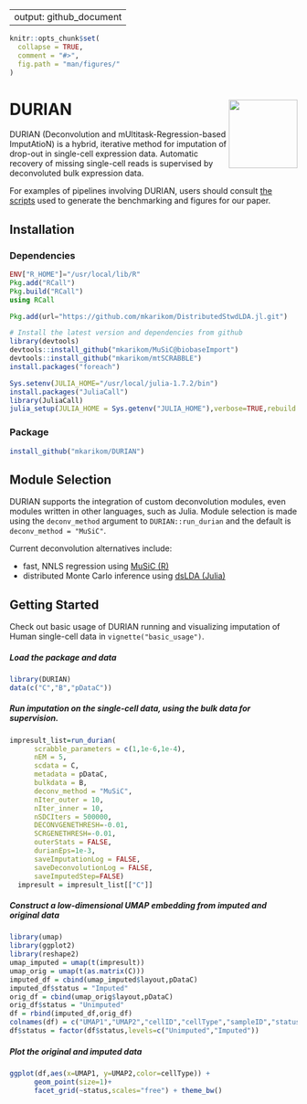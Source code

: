 
---
output: github_document
---

<!-- README.md is generated from README.Rmd. Please edit that file -->

```r
knitr::opts_chunk$set(
  collapse = TRUE,
  comment = "#>",
  fig.path = "man/figures/"
)
```
# DURIAN <img src="man/figures/logo.svg" align="right" alt="" width="120" />

DURIAN (Deconvolution and mUltitask-Regression-based ImputAtioN) is a hybrid, iterative method for imputation of drop-out in single-cell expression data.  Automatic recovery of missing single-cell reads is supervised by deconvoluted bulk expression data.

For examples of pipelines involving DURIAN, users should consult [the scripts](https://github.com/mkarikom/DURIAN_paper) used to generate the benchmarking and figures for our paper.

## Installation
### Dependencies
```julia
ENV["R_HOME"]="/usr/local/lib/R"
Pkg.add("RCall")
Pkg.build("RCall")
using RCall

Pkg.add(url="https://github.com/mkarikom/DistributedStwdLDA.jl.git")
```

```r
# Install the latest version and dependencies from github
library(devtools)
devtools::install_github("mkarikom/MuSiC@biobaseImport")
devtools::install_github("mkarikom/mtSCRABBLE")
install.packages("foreach")

Sys.setenv(JULIA_HOME="/usr/local/julia-1.7.2/bin")
install.packages("JuliaCall")
library(JuliaCall)
julia_setup(JULIA_HOME = Sys.getenv("JULIA_HOME"),verbose=TRUE,rebuild = TRUE,install=FALSE)
```

### Package
```r
install_github("mkarikom/DURIAN")
```

## Module Selection
<div>
DURIAN supports the integration of custom deconvolution modules, even modules written in other languages, such as Julia.  Module selection is made using the `deconv_method` argument to `DURIAN::run_durian` and the default is `deconv_method = "MuSiC"`.

Current deconvolution alternatives include:

-   fast, NNLS regression using [MuSiC (R)](https://github.com/xuranw/MuSiC)
-   distributed Monte Carlo inference using [dsLDA (Julia)](https://github.com/mkarikom/DistributedStwdLDA.jl)
</div>

## Getting Started
<div>
Check out basic usage of DURIAN running and visualizing imputation of Human single-cell data in `vignette("basic_usage")`.
</div>

##### Load the package and data
```r
library(DURIAN)
data(c("C","B","pDataC"))
```

<!-- ##### Preprocess the data -->
<!-- ```{r, cache=TRUE} -->
<!-- library(Seurat) -->

<!-- seur = CreateSeuratObject(counts=C) -->
<!-- seur = NormalizeData(seur) -->
<!-- genes = VariableFeatures(FindVariableFeatures(seur, selection.method = "vst", nfeatures = 1500)) -->
<!-- comgenes = intersect(genes,rownames(B)) -->
<!-- C = subsetsc(scremoutlier(C),geneids=comgenes,return_obj=TRUE,nsd=3) -->
<!-- pDataC = pDataC[colnames(C),] -->
<!-- ``` -->

##### Run imputation on the single-cell data, using the bulk data for supervision.
```r
impresult_list=run_durian(
      scrabble_parameters = c(1,1e-6,1e-4),
      nEM = 5,
      scdata = C,
      metadata = pDataC,
      bulkdata = B,
      deconv_method = "MuSiC",
      nIter_outer = 10,
      nIter_inner = 10,
      nSDCIters = 500000,
      DECONVGENETHRESH=-0.01,
      SCRGENETHRESH=-0.01,
      outerStats = FALSE,
      durianEps=1e-3,
      saveImputationLog = FALSE,
      saveDeconvolutionLog = FALSE,
      saveImputedStep=FALSE)
  impresult = impresult_list[["C"]]
```

##### Construct a low-dimensional UMAP embedding from imputed and original data
```r
library(umap)
library(ggplot2)
library(reshape2)
umap_imputed = umap(t(impresult))
umap_orig = umap(t(as.matrix(C)))
imputed_df = cbind(umap_imputed$layout,pDataC)
imputed_df$status = "Imputed"
orig_df = cbind(umap_orig$layout,pDataC)
orig_df$status = "Unimputed"
df = rbind(imputed_df,orig_df)
colnames(df) = c("UMAP1","UMAP2","cellID","cellType","sampleID","status")
df$status = factor(df$status,levels=c("Unimputed","Imputed"))
```

##### Plot the original and imputed data
```r
ggplot(df,aes(x=UMAP1, y=UMAP2,color=cellType)) + 
      geom_point(size=1)+
      facet_grid(~status,scales="free") + theme_bw()
```


